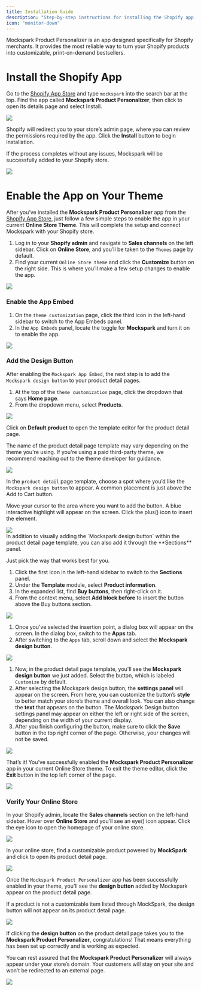 ```yaml
---
title: Installation Guide
description: "Step-by-step instructions for installing the Shopify app and enabling it in your store theme."
icon: "monitor-down"
---
```


Mockspark Product Personalizer is an app designed specifically for Shopify merchants. It provides the most reliable way to turn your Shopify products into customizable, print-on-demand bestsellers.

# Install the Shopify App

Go to the [Shopify App Store](https://apps.shopify.com/) and type `mockspark` into the search bar at the top. Find the app called **Mockspark Product Personalizer**, then click to open its details page and select Install.
<Frame>
  <img src="/images/connections/shopify/PixPin_2025-08-20_12-31-59.png" />
</Frame>

Shopify will redirect you to your store’s admin page, where you can review the permissions required by the app. Click the **Install** button to begin installation.

If the process completes without any issues, Mockspark will be successfully added to your Shopify store.
<Frame>
  <img src="/images/connections/shopify/PixPin_2025-08-20_12-28-27.png" />
</Frame>

# Enable the App on Your Theme

After you’ve installed the **Mockspark Product Personalizer** app from the [Shopify App Store](https://apps.shopify.com/mockspark), just follow a few simple steps to enable the app in your current **Online Store Theme**. This will complete the setup and connect Mockspark with your Shopify store.

1. Log in to your **Shopify admin** and navigate to **Sales channels** on the left sidebar. Click on **Online Store**, and you’ll be taken to the `Themes` page by default.
2. Find your current `Online Store theme` and click the **Customize** button on the right side. This is where you’ll make a few setup changes to enable the app.
<Frame>
  <img src="/images/connections/shopify/PixPin_2025-06-30_15-48-05.png" />
</Frame>

### Enable the App Embed

1. On the `theme customization` page, click the third icon in the left-hand sidebar to switch to the App Embeds panel.
2. In the `App Embeds` panel, locate the toggle for **Mockspark** and turn it on to enable the app.
<Frame>
  <img src="/images/connections/shopify/PixPin_2025-06-30_15-50-48.png" />
</Frame>

### Add the Design Button

After enabling the `Mockspark App Embed`, the next step is to add the `Mockspark design button` to your product detail pages.

1. At the top of the `theme customization` page, click the dropdown that says **Home page**.
2. From the dropdown menu, select **Products**.
<Frame>
  <img src="/images/connections/shopify/PixPin_2025-06-30_15-51-48.png" />
</Frame>

Click on **Default product** to open the template editor for the product detail page.

<Warning>The name of the product detail page template may vary depending on the theme you're using. If you're using a paid third-party theme, we recommend reaching out to the theme developer for guidance.</Warning>

<Frame>
  <img src="/images/connections/shopify/PixPin_2025-06-30_15-52-31.png" />
</Frame>

In the `product detail` page template, choose a spot where you’d like the `Mockspark design button` to appear. A common placement is just above the Add to Cart button.

Move your cursor to the area where you want to add the button. A blue interactive highlight will appear on the screen. Click the plus(<Icon icon="plus" iconType="solid" />) icon to insert the element.
<Frame>
  <img src="/images/connections/shopify/PixPin_2025-06-30_15-55-12.png" />
</Frame>

<br/>

<Accordion title="Another Way to Add the Design Button">
  In addition to visually adding the `Mockspark design button` within the product detail page template, you can also add it through the **Sections** panel.

  <Warning>Just pick the way that works best for you.</Warning>

  1. Click the first icon in the left-hand sidebar to switch to the **Sections** panel.
  2. Under the **Template** module, select **Product information**.
  3. In the expanded list, find **Buy buttons**, then right-click on it.
  4. From the context menu, select **Add block before** to insert the button above the Buy buttons section.
  <Frame>
    <img src="/images/connections/shopify/PixPin_2025-06-30_15-56-50.png" />
  </Frame>
</Accordion>

1. Once you've selected the insertion point, a dialog box will appear on the screen. In the dialog box, switch to the **Apps** tab.
2. After switching to the `Apps` tab, scroll down and select the **Mockspark design button**.
<Frame>
  <img src="/images/connections/shopify/PixPin_2025-06-30_16-08-19.png" />
</Frame>

1. Now, in the product detail page template, you'll see the **Mockspark design button** we just added. Select the button, which is labeled `Customize` by default.
2. After selecting the Mockspark design button, the **settings panel** will appear on the screen. From here, you can customize the button’s **style** to better match your store’s theme and overall look. You can also change the **text** that appears on the button.
    <Tip>The Mockspark Design button settings panel may appear on either the left or right side of the screen, depending on the width of your current display.</Tip>
3. After you finish configuring the button, make sure to click the **Save** button in the top right corner of the page. Otherwise, your changes will not be saved.
<Frame>
  <img src="/images/connections/shopify/PixPin_2025-06-30_16-10-05.png" />
</Frame>

That’s it! You’ve successfully enabled the **Mockspark Product Personalizer** app in your current Online Store theme. To exit the theme editor, click the **Exit** button in the top left corner of the page.
<Frame>
  <img src="/images/connections/shopify/PixPin_2025-06-30_16-11-23.png" />
</Frame>

### Verify Your Online Store
In your Shopify admin, locate the **Sales channels** section on the left-hand sidebar. Hover over **Online Store** and you’ll see an eye(<Icon icon="eye" iconType="solid" />) icon appear. Click the eye icon to open the homepage of your online store.
<Frame>
  <img src="/images/connections/shopify/PixPin_2025-06-30_16-12-27.png" />
</Frame>

In your online store, find a customizable product powered by **MockSpark** and click to open its product detail page.
<Frame>
  <img src="/images/connections/shopify/PixPin_2025-06-30_16-13-36.png" />
</Frame>

Once the `Mockspark Product Personalizer` app has been successfully enabled in your theme, you’ll see the **design button** added by Mockspark appear on the product detail page.

<Warning>If a product is not a customizable item listed through MockSpark, the design button will not appear on its product detail page.</Warning>

<Frame>
  <img src="/images/connections/shopify/PixPin_2025-06-30_16-14-23.png" />
</Frame>

If clicking the **design button** on the product detail page takes you to the **Mockspark Product Personalizer**, congratulations! That means everything has been set up correctly and is working as expected.

<Warning>You can rest assured that the **Mockspark Product Personalizer** will always appear under your store’s domain. Your customers will stay on your site and won’t be redirected to an external page.</Warning>

<Frame>
  <img src="/images/connections/shopify/PixPin_2025-06-30_16-14-44.png" />
</Frame>
